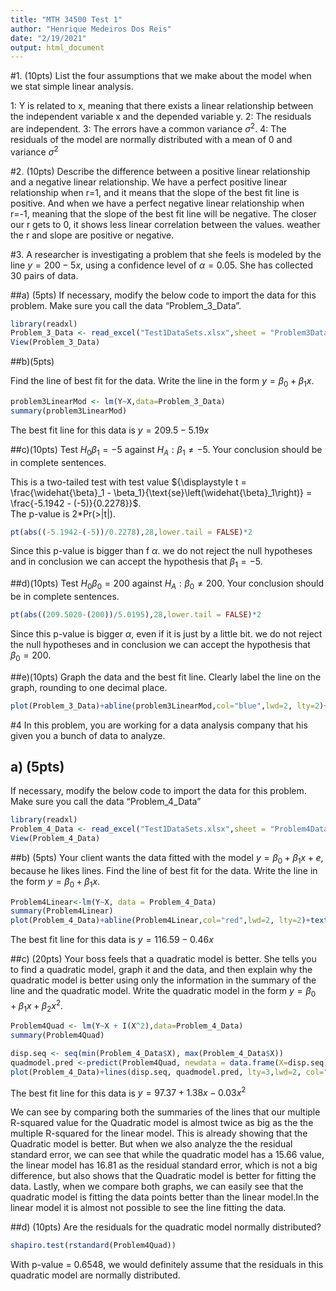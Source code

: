 ---
title: "MTH 34500 Test 1"
author: "Henrique Medeiros Dos Reis"
date: "2/19/2021"
output: html_document
---

#1. (10pts) List the four assumptions that we make about the model when we stat simple linear analysis.

1: Y is related to x, meaning that there exists a linear relationship between the independent variable x and the depended variable y.
2: The residuals are independent. 
3: The errors have a common variance $\sigma^2$.
4: The residuals of the model are normally distributed with a mean of 0 and variance $\sigma^2$


#2. (10pts) Describe the difference between a positive linear relationship and a negative linear relationship.
We have a perfect positive linear relationship when r=1, and it means that the slope of the best fit line is positive. And when we have a perfect negative linear relationship when r=-1, meaning that the slope of the best fit line will be negative. The closer our r gets to 0, it shows less linear correlation between the values. weather the r and slope are positive or negative.  




#3. A researcher is investigating a problem that she feels is modeled by the line $y = 200 - 5x$, using a confidence level of $\alpha = 0.05$.  She has collected 30 pairs of data.

##a) (5pts) 
If necessary, modify the below code to import the data for this problem.  Make sure you call the data "Problem_3_Data".
```{r}
library(readxl)
Problem_3_Data <- read_excel("Test1DataSets.xlsx",sheet = "Problem3Data")
View(Problem_3_Data)
```

##b)(5pts) 

Find the line of best fit for the data.  Write the line in the form $y = \beta_0 + \beta_1 x$.
```{r}
problem3LinearMod <- lm(Y~X,data=Problem_3_Data)
summary(problem3LinearMod)
```
The best fit line for this data is $y = 209.5 - 5.19x$


##c)(10pts) 
Test $H_0 \beta_1 = -5$ against $H_A:\beta_1 \neq -5$.  Your conclusion should be in complete sentences.


This is a two-tailed test with test value ${\displaystyle t = \frac{\widehat{\beta}_1 - \beta_1}{\text{se}\left(\widehat{\beta}_1\right)} = \frac{-5.1942 - (-5)}{0.2278}}$.  
The p-value is 2*Pr(>|t|).
```{r}
pt(abs((-5.1942-(-5))/0.2278),28,lower.tail = FALSE)*2
```
Since this p-value is bigger than f $\alpha$. we do not reject the null hypotheses and in conclusion we can accept the hypothesis that $\beta_1 = -5$.


##d)(10pts) 
Test $H_0 \beta_0 = 200$ against $H_A:\beta_0 \neq 200$.  Your conclusion should be in complete sentences.
```{r}
pt(abs((209.5020-(200))/5.0195),28,lower.tail = FALSE)*2
```
Since this p-value is bigger $\alpha$, even if it is just by a little bit. we do not reject the null hypotheses and in conclusion we can accept the hypothesis that $\beta_0 = 200$.

##e)(10pts)
Graph the data and the best fit line.  Clearly label the line on the graph, rounding to one decimal place.


```{r}
plot(Problem_3_Data)+abline(problem3LinearMod,col="blue",lwd=2, lty=2)+text(x=35,y=80,"y = 209.5 - 5.2x")
```







#4 In this problem, you are working for a data analysis company that his given you a bunch of data to analyze.


## a) (5pts)
If necessary, modify the below code to import the data for this problem.  Make sure you call the data "Problem_4_Data" 
```{r}
library(readxl)
Problem_4_Data <- read_excel("Test1DataSets.xlsx",sheet = "Problem4Data")
View(Problem_4_Data)
```

##b) (5pts)
Your client wants the data fitted with the model $y = \beta_0 + \beta_1 x + e$, because he likes lines.  Find the line of best fit for the data.  Write the line in the form $y = \beta_0 + \beta_1 x$.
```{r}
Problem4Linear<-lm(Y~X, data = Problem_4_Data)
summary(Problem4Linear)
plot(Problem_4_Data)+abline(Problem4Linear,col="red",lwd=2, lty=2)+text(x=15,y=80,"y = 116.59 - 0.46 x")
```
The best fit line for this data is $y = 116.59 - 0.46 x$


##c) (20pts)
Your boss feels that a quadratic model is better.  She tells you to find a quadratic model, graph it and the data, and then explain why the quadratic model is better using only the information in the summary of the line  and the quadratic model.  Write the quadratic model in the form $y = \beta_0 + \beta_1 x +\beta_2 x^2$.  
```{r}
Problem4Quad <- lm(Y~X + I(X^2),data=Problem_4_Data)
summary(Problem4Quad)
```
```{r}
disp.seq <- seq(min(Problem_4_Data$X), max(Problem_4_Data$X))
quadmodel.pred <-predict(Problem4Quad, newdata = data.frame(X=disp.seq))
plot(Problem_4_Data)+lines(disp.seq, quadmodel.pred, lty=3,lwd=2, col="purple")+text(x=50,y=120,"y = 97.37 + 1.38 x - 0.03 x^2")
```

The best fit line for this data is $y = 97.37 + 1.38 x - 0.03 x^2$

We can see by comparing both the summaries of the lines that our multiple R-squared value for the Quadratic model is almost twice as big as the the multiple R-squared for the linear model. This is already showing that the Quadratic model is better. But when we also analyze the the residual standard error, we can see that while the quadratic model has a 15.66 value, the linear model has 16.81 as the residual standard error, which is not a big difference, but also shows that the Quadratic model is better for fitting the data. Lastly, when we compare both graphs, we can easily see that the quadratic model is fitting the data points better than the linear model.In the linear model it is almost not possible to see the line fitting the data.


##d) (10pts)
Are the residuals for the quadratic model normally distributed?

```{r}
shapiro.test(rstandard(Problem4Quad))
```
With p-value = 0.6548, we would definitely assume that the residuals in this quadratic model are normally distributed.

